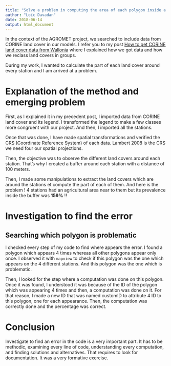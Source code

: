 ```yaml
---
title: "Solve a problem in computing the area of each polygon inside a buffer"
author: "Loïc Davadan"
date: 2018-06-14
output: html_document
---
```


In the context of the AGROMET project, we searched to include data from CORINE land cover in our models. I refer you to my post [How to get CORINE land cover data from Wallonia](https://ldavadan.github.io/post/get_corinelc_wallonia/) where I explained how we got data and how we reclass land covers in groups.

During my work, I wanted to calculate the part of each land cover around every station and I am arrived at a problem.

# Explanation of the method and emerging problem

First, as I explained it in my precedent post, I imported data from CORINE land cover and its legend. I transformed the legend to make a few classes more congruent with our project. And then, I imported all the stations.

Once that was done, I have made spatial transformations and verified the CRS (Coordinate Reference System) of each data. Lambert 2008 is the CRS we need four our spatial projections.

Then, the objective was to observe the different land covers around each station. That's why I created a buffer around each station with a distance of 100 meters.

Then, I made some manipulations to extract the land covers which are around the stations et compute the part of each of them. And here is the problem ! 4 stations had an agricultural area near to them but its prevalence inside the buffer was __159%__ !!

# Investigation to find the error

## Searching which polygon is problematic

I checked every step of my code to find where appears the error. I found a polygon which appears 4 times whereas all other polygons appear only once. I observed it with `mapview` to check if this polygon was the one which appears on the 4 different stations. And this polygon was the one which is problematic.

Then, I looked for the step where a computation was done on this polygon. Once it was found, I understood it was because of the ID of the polygon which was appearing 4 times and then, a computation was done on it. For that reason, I made a new ID that was named customID to attribute 4 ID to this polygon, one for each appearance. Then, the computation was correctly done and the percentage was correct.


# Conclusion

Investigate to find an error in the code is a very important part. It has to be methodic, examining every line of code, understanding every computation, and finding solutions and alternatives. That requires to look for documentation. It was a very formative exercise.




